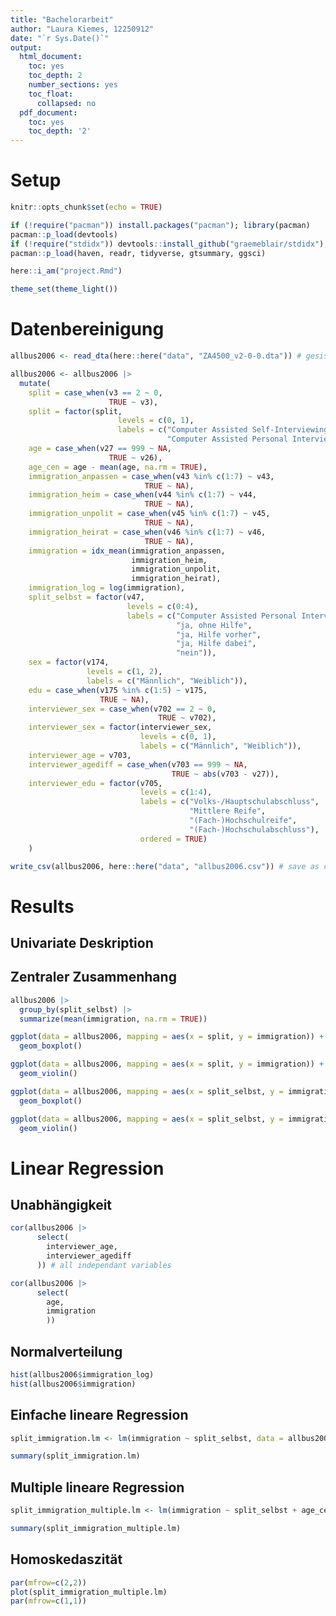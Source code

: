 ```yaml
---
title: "Bachelorarbeit"
author: "Laura Kiemes, 12250912"
date: "`r Sys.Date()`"
output:
  html_document:
    toc: yes
    toc_depth: 2
    number_sections: yes
    toc_float:
      collapsed: no
  pdf_document:
    toc: yes
    toc_depth: '2'
---
```


# Setup

```r
knitr::opts_chunk$set(echo = TRUE)

if (!require("pacman")) install.packages("pacman"); library(pacman)
pacman::p_load(devtools)
if (!require("stdidx")) devtools::install_github("graemeblair/stdidx"); library(stdidx)
pacman::p_load(haven, readr, tidyverse, gtsummary, ggsci)

here::i_am("project.Rmd")

theme_set(theme_light())
```

# Datenbereinigung

```r
allbus2006 <- read_dta(here::here("data", "ZA4500_v2-0-0.dta")) # gesis data

allbus2006 <- allbus2006 |> 
  mutate(
    split = case_when(v3 == 2 ~ 0,
                      TRUE ~ v3),
    split = factor(split,
                        levels = c(0, 1),
                        labels = c("Computer Assisted Self-Interviewing",
                                   "Computer Assisted Personal Interviewing")),
    age = case_when(v27 == 999 ~ NA,
                      TRUE ~ v26),
    age_cen = age - mean(age, na.rm = TRUE),
    immigration_anpassen = case_when(v43 %in% c(1:7) ~ v43,
                              TRUE ~ NA),
    immigration_heim = case_when(v44 %in% c(1:7) ~ v44,
                              TRUE ~ NA),
    immigration_unpolit = case_when(v45 %in% c(1:7) ~ v45,
                              TRUE ~ NA),
    immigration_heirat = case_when(v46 %in% c(1:7) ~ v46,
                              TRUE ~ NA),
    immigration = idx_mean(immigration_anpassen, 
                           immigration_heim, 
                           immigration_unpolit, 
                           immigration_heirat),
    immigration_log = log(immigration),
    split_selbst = factor(v47,
                          levels = c(0:4),
                          labels = c("Computer Assisted Personal Interviewing", 
                                     "ja, ohne Hilfe",
                                     "ja, Hilfe vorher",
                                     "ja, Hilfe dabei",
                                     "nein")),
    sex = factor(v174,
                 levels = c(1, 2),
                 labels = c("Männlich", "Weiblich")),
    edu = case_when(v175 %in% c(1:5) ~ v175,
                    TRUE ~ NA),
    interviewer_sex = case_when(v702 == 2 ~ 0, 
                                 TRUE ~ v702),
    interviewer_sex = factor(interviewer_sex,
                             levels = c(0, 1),
                             labels = c("Männlich", "Weiblich")),
    interviewer_age = v703,
    interviewer_agediff = case_when(v703 == 999 ~ NA, 
                                    TRUE ~ abs(v703 - v27)),
    interviewer_edu = factor(v705,
                             levels = c(1:4), 
                             labels = c("Volks-/Hauptschulabschluss",
                                        "Mittlere Reife",
                                        "(Fach-)Hochschulreife",
                                        "(Fach-)Hochschulabschluss"),
                             ordered = TRUE)
    ) 
```

```r
write_csv(allbus2006, here::here("data", "allbus2006.csv")) # save as csv
```



# Results

## Univariate Deskription

## Zentraler Zusammenhang

```r
allbus2006 |> 
  group_by(split_selbst) |> 
  summarize(mean(immigration, na.rm = TRUE))
```


```r
ggplot(data = allbus2006, mapping = aes(x = split, y = immigration)) +
  geom_boxplot() 

ggplot(data = allbus2006, mapping = aes(x = split, y = immigration)) +
  geom_violin() 

ggplot(data = allbus2006, mapping = aes(x = split_selbst, y = immigration)) +
  geom_boxplot()

ggplot(data = allbus2006, mapping = aes(x = split_selbst, y = immigration)) +
  geom_violin() 
```

# Linear Regression

## Unabhängigkeit

```r
cor(allbus2006 |> 
      select(
        interviewer_age,
        interviewer_agediff
      )) # all independant variables

cor(allbus2006 |> 
      select(
        age, 
        immigration
        ))
```

## Normalverteilung

```r
hist(allbus2006$immigration_log)
hist(allbus2006$immigration)
```

## Einfache lineare Regression

```r
split_immigration.lm <- lm(immigration ~ split_selbst, data = allbus2006)

summary(split_immigration.lm)
```

## Multiple lineare Regression

```r
split_immigration_multiple.lm <- lm(immigration ~ split_selbst + age_cen + edu + sex +interviewer_sex + interviewer_agediff, data = allbus2006)

summary(split_immigration_multiple.lm)
```


## Homoskedaszität

```r
par(mfrow=c(2,2))
plot(split_immigration_multiple.lm)
par(mfrow=c(1,1))
```









